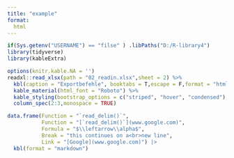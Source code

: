 ```yaml
---
title: "example"
format: 
  html
---
```


```r
if(Sys.getenv("USERNAME") == "filse" ) .libPaths("D:/R-library4") 
library(tidyverse)
library(kableExtra)
```

```r
options(knitr.kable.NA = '')
readxl::read_xlsx(path = "02_readin.xlsx",sheet = 2) %>% 
  kbl(caption = "Exportbefehle", booktabs = T,escape = F,format = "html") %>% 
  kable_material(html_font = "Roboto") %>%
  kable_styling(bootstrap_options = c("striped", "hover", "condensed"), full_width = F, font_size = 12) %>% 
  column_spec(2:3,monospace = TRUE)
```


```r
data.frame(Function = "`read_delim()`",
           Function = "[`read_delim()`](www.google.com)",
           Formula = "$\\leftarrow\\alpha$",
           Break = "this continues on a<br>new line",
           Link = "[Google](www.google.com)") |>
  kbl(format = "markdown") 
```